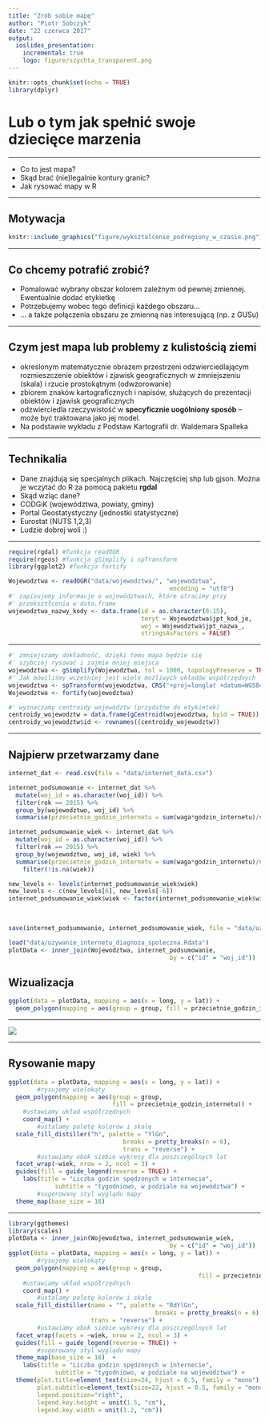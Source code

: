 ```yaml
---
title: "Zrób sobie mapę"
author: "Piotr Sobczyk"
date: "22 czerwca 2017"
output:
  ioslides_presentation:
    incremental: true
    logo: figure/szychta_transparent.png
---
```


```r
knitr::opts_chunk$set(echo = TRUE)
library(dplyr)
```

# Lub o tym jak spełnić swoje dziecięce marzenia

----

* Co to jest mapa?
* Skąd brać (nie)legalnie kontury granic?
* Jak rysować mapy w R

---

## Motywacja

```r
knitr::include_graphics("figure/wyksztalcenie_podregiony_w_czasie.png")
```

---

## Co chcemy potrafić zrobić?

* Pomalować wybrany obszar kolorem zależnym od pewnej zmiennej. Ewentualnie
dodać etykietkę
* Potrzebujemy wobec tego definicji każdego obszaru...
* ... a także połączenia obszaru ze zmienną nas interesującą (np. z GUSu)

---

## Czym jest mapa lub problemy z kulistością ziemi

* określonym matematycznie obrazem przestrzeni odzwierciedlającym 
rozmieszczenie obiektów i zjawisk geograficznych w zmniejszeniu (skala) i 
rzucie prostokątnym (odwzorowanie)
* zbiorem znaków kartograficznych i napisów, służących do prezentacji obiektów 
i zjawisk geograficznych
* odzwierciedla rzeczywistość w **specyficznie uogólniony sposób** – może być traktowana jako jej model.
* Na podstawie wykładu z Podstaw Kartografii dr. Waldemara Spalleka

---

## Technikalia

* Dane znajdują się specjalnych plikach. Najczęściej shp lub gjson. Można je wczytać
do R za pomocą pakietu **rgdal**
* Skąd wziąc dane? 
* CODGiK (województwa, powiaty, gminy)
* Portal Geostatystyczny (jednostki statystyczne)
* Eurostat (NUTS 1,2,3)
* Ludzie dobrej woli :)

---

```r
require(rgdal) #funkcja readOGR
require(rgeos) #funkcja gSimplify i spTransform
library(ggplot2) #funkcja fortify
```


```r
Wojewodztwa <- readOGR("data/wojewodztwa/", "wojewodztwa", 
											 encoding = "utf8")
#' zapisujemy informacje o województwach, które utracimy przy 
#' przeksztłcenia w data.frame
wojewodztwa_nazwy_kody <- data.frame(id = as.character(0:15), 
                                     teryt = Wojewodztwa$jpt_kod_je,  
                                     woj = Wojewodztwa$jpt_nazwa_, 
                                     stringsAsFactors = FALSE)
```

---

```r
#' zmniejszamy dokładność, dzięki temu mapa będzie się 
#' szybciej rysować i zajmie mniej miejsca
wojewodztwa <- gSimplify(Wojewodztwa, tol = 1000, topologyPreserve = TRUE)
#' Jak mówiliśmy wcześniej jest wiele możliwych układów współrzędnych
wojewodztwa <- spTransform(wojewodztwa, CRS("+proj=longlat +datum=WGS84"))
Wojewodztwa <- fortify(wojewodztwa)

#' wyznaczamy centroidy województw (przydatne do etykietek)
centroidy_wojewodztw = data.frame(gCentroid(wojewodztwa, byid = TRUE))
centroidy_wojewodztw$id <- rownames((centroidy_wojewodztw))
```

---


## Najpierw przetwarzamy dane

```r
internet_dat <- read.csv(file = "data/internet_data.csv")

internet_podsumowanie <- internet_dat %>% 
  mutate(woj_id = as.character(woj_id)) %>% 
  filter(rok == 2015) %>%
  group_by(wojewodztwo, woj_id) %>%
  summarise(przecietnie_godzin_internetu = sum(waga*godzin_internetu)/sum(waga)) 

internet_podsumowanie_wiek <- internet_dat %>% 
  mutate(woj_id = as.character(woj_id)) %>% 
  filter(rok == 2015) %>%
  group_by(wojewodztwo, woj_id, wiek) %>%
  summarise(przecietnie_godzin_internetu = sum(waga*godzin_internetu)/sum(waga)) %>%
	filter(!is.na(wiek))

new_levels <- levels(internet_podsumowanie_wiek$wiek)
new_levels <- c(new_levels[6], new_levels[-6])
internet_podsumowanie_wiek$wiek <- factor(internet_podsumowanie_wiek$wiek,
																					levels = new_levels,
																					ordered = TRUE)

save(internet_podsumowanie, internet_podsumowanie_wiek, file = "data/uzywanie_internetu_diagnoza_spoleczna.Rdata")
```

```r
load("data/uzywanie_internetu_diagnoza_spoleczna.Rdata")
plotData <- inner_join(Wojewodztwa, internet_podsumowanie, 
											 by = c("id" = "woj_id"))
```

## Wizualizacja {.flexbox .vcenter}

```r
ggplot(data = plotData, mapping = aes(x = long, y = lat)) +
  geom_polygon(mapping = aes(group = group, fill = przecietnie_godzin_internetu))
```

----

![ ](figure/sad_puppy.jpeg)

---

## Rysowanie mapy

```r
ggplot(data = plotData, mapping = aes(x = long, y = lat)) +
		#rysujemy wielokąty
  geom_polygon(mapping = aes(group = group, 
							 fill = przecietnie_godzin_internetu)) +
    #ustawiamy układ współrzędnych
	coord_map() +
		#ustalamy paletę kolorów i skalę
  scale_fill_distiller("h", palette = "YlGn", 
								breaks = pretty_breaks(n = 6), 
								trans = "reverse") + 
		#ustawiamy obok siebie wykresy dla poszczególnych lat
  facet_wrap(~wiek, nrow = 2, ncol = 3) + 
  guides(fill = guide_legend(reverse = TRUE)) + 
	labs(title = "Liczba godzin spędzonych w internecie", 
			 subtitle = "tygodniowo, w podziale na województwa") + 
		#sugerowany styl wyglądu mapy
  theme_map(base_size = 18)
```

---

```r
library(ggthemes)
library(scales)
plotData <- inner_join(Wojewodztwa, internet_podsumowanie_wiek, 
											 by = c("id" = "woj_id"))
ggplot(data = plotData, mapping = aes(x = long, y = lat)) +
		#rysujemy wielokąty
  geom_polygon(mapping = aes(group = group,   
  													 fill = przecietnie_godzin_internetu)) +
    #ustawiamy układ współrzędnych
	coord_map() +
		#ustalamy paletę kolorów i skalę
  scale_fill_distiller(name = "", palette = "RdYlGn", 
  										 breaks = pretty_breaks(n = 6), 
                       trans = "reverse") + 
		#ustawiamy obok siebie wykresy dla poszczególnych lat
  facet_wrap(facets = ~wiek, nrow = 2, ncol = 3) + 
  guides(fill = guide_legend(reverse = TRUE)) + 
		#sugerowany styl wyglądu mapy
  theme_map(base_size = 18)  +
	labs(title = "Liczba godzin spędzonych w internecie", 
			 subtitle = "tygodniowo, w podziale na województwa") + 
  theme(plot.title=element_text(size=24, hjust = 0.5, family = "mono"),
        plot.subtitle=element_text(size=22, hjust = 0.5, family = "mono"),
        legend.position="right",
        legend.key.height = unit(1.5, "cm"),
        legend.key.width = unit(1.2, "cm"))
```

